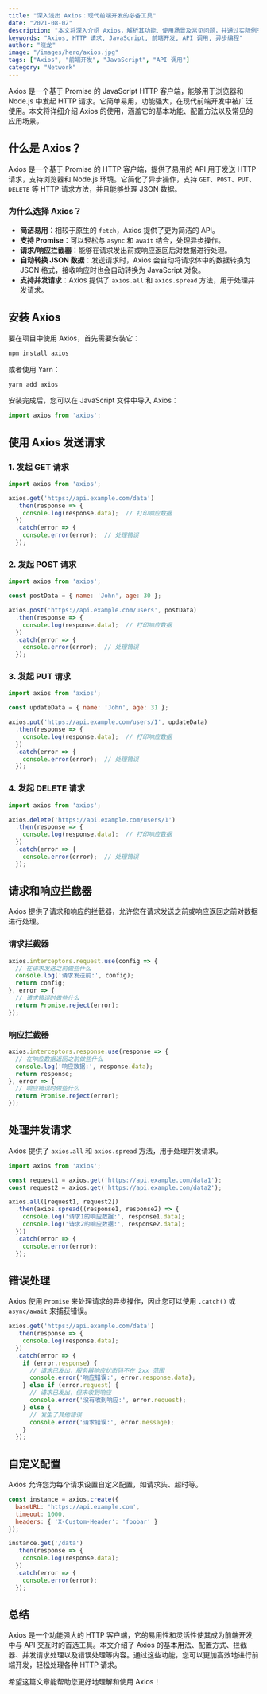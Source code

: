 ```yaml
---
title: "深入浅出 Axios：现代前端开发的必备工具"
date: "2021-08-02"
description: "本文将深入介绍 Axios，解析其功能、使用场景及常见问题，并通过实际例子展示如何在现代 Web 开发中高效使用 Axios。"
keywords: "Axios, HTTP 请求, JavaScript, 前端开发, API 调用, 异步编程"
author: "晓龙"
image: "/images/hero/axios.jpg"
tags: ["Axios", "前端开发", "JavaScript", "API 调用"]
category: "Network"
---
```


Axios 是一个基于 Promise 的 JavaScript HTTP 客户端，能够用于浏览器和 Node.js 中发起 HTTP 请求。它简单易用，功能强大，在现代前端开发中被广泛使用。本文将详细介绍 Axios 的使用，涵盖它的基本功能、配置方法以及常见的应用场景。

## 什么是 Axios？

Axios 是一个基于 Promise 的 HTTP 客户端，提供了易用的 API 用于发送 HTTP 请求，支持浏览器和 Node.js 环境。它简化了异步操作，支持 `GET`、`POST`、`PUT`、`DELETE` 等 HTTP 请求方法，并且能够处理 JSON 数据。

### 为什么选择 Axios？

- **简洁易用**：相较于原生的 `fetch`，Axios 提供了更为简洁的 API。
- **支持 Promise**：可以轻松与 `async` 和 `await` 结合，处理异步操作。
- **请求/响应拦截器**：能够在请求发出前或响应返回后对数据进行处理。
- **自动转换 JSON 数据**：发送请求时，Axios 会自动将请求体中的数据转换为 JSON 格式，接收响应时也会自动转换为 JavaScript 对象。
- **支持并发请求**：Axios 提供了 `axios.all` 和 `axios.spread` 方法，用于处理并发请求。

## 安装 Axios

要在项目中使用 Axios，首先需要安装它：

```bash
npm install axios
```

或者使用 Yarn：

```bash
yarn add axios
```

安装完成后，您可以在 JavaScript 文件中导入 Axios：

```javascript
import axios from 'axios';
```

## 使用 Axios 发送请求

### 1. 发起 GET 请求

```javascript
import axios from 'axios';

axios.get('https://api.example.com/data')
  .then(response => {
    console.log(response.data);  // 打印响应数据
  })
  .catch(error => {
    console.error(error);  // 处理错误
  });
```

### 2. 发起 POST 请求

```javascript
import axios from 'axios';

const postData = { name: 'John', age: 30 };

axios.post('https://api.example.com/users', postData)
  .then(response => {
    console.log(response.data);  // 打印响应数据
  })
  .catch(error => {
    console.error(error);  // 处理错误
  });
```

### 3. 发起 PUT 请求

```javascript
import axios from 'axios';

const updateData = { name: 'John', age: 31 };

axios.put('https://api.example.com/users/1', updateData)
  .then(response => {
    console.log(response.data);  // 打印响应数据
  })
  .catch(error => {
    console.error(error);  // 处理错误
  });
```

### 4. 发起 DELETE 请求

```javascript
import axios from 'axios';

axios.delete('https://api.example.com/users/1')
  .then(response => {
    console.log(response.data);  // 打印响应数据
  })
  .catch(error => {
    console.error(error);  // 处理错误
  });
```

## 请求和响应拦截器

Axios 提供了请求和响应的拦截器，允许您在请求发送之前或响应返回之前对数据进行处理。

### 请求拦截器

```javascript
axios.interceptors.request.use(config => {
  // 在请求发送之前做些什么
  console.log('请求发送前:', config);
  return config;
}, error => {
  // 请求错误时做些什么
  return Promise.reject(error);
});
```

### 响应拦截器

```javascript
axios.interceptors.response.use(response => {
  // 在响应数据返回之前做些什么
  console.log('响应数据:', response.data);
  return response;
}, error => {
  // 响应错误时做些什么
  return Promise.reject(error);
});
```

## 处理并发请求

Axios 提供了 `axios.all` 和 `axios.spread` 方法，用于处理并发请求。

```javascript
import axios from 'axios';

const request1 = axios.get('https://api.example.com/data1');
const request2 = axios.get('https://api.example.com/data2');

axios.all([request1, request2])
  .then(axios.spread((response1, response2) => {
    console.log('请求1的响应数据:', response1.data);
    console.log('请求2的响应数据:', response2.data);
  }))
  .catch(error => {
    console.error(error);
  });
```

## 错误处理

Axios 使用 `Promise` 来处理请求的异步操作，因此您可以使用 `.catch()` 或 `async/await` 来捕获错误。

```javascript
axios.get('https://api.example.com/data')
  .then(response => {
    console.log(response.data);
  })
  .catch(error => {
    if (error.response) {
      // 请求已发出，服务器响应状态码不在 2xx 范围
      console.error('响应错误:', error.response.data);
    } else if (error.request) {
      // 请求已发出，但未收到响应
      console.error('没有收到响应:', error.request);
    } else {
      // 发生了其他错误
      console.error('请求错误:', error.message);
    }
  });
```

## 自定义配置

Axios 允许您为每个请求设置自定义配置，如请求头、超时等。

```javascript
const instance = axios.create({
  baseURL: 'https://api.example.com',
  timeout: 1000,
  headers: { 'X-Custom-Header': 'foobar' }
});

instance.get('/data')
  .then(response => {
    console.log(response.data);
  })
  .catch(error => {
    console.error(error);
  });
```

## 总结

Axios 是一个功能强大的 HTTP 客户端，它的易用性和灵活性使其成为前端开发中与 API 交互时的首选工具。本文介绍了 Axios 的基本用法、配置方式、拦截器、并发请求处理以及错误处理等内容。通过这些功能，您可以更加高效地进行前端开发，轻松处理各种 HTTP 请求。

希望这篇文章能帮助您更好地理解和使用 Axios！
``` 